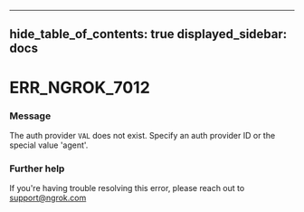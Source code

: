 

---
hide_table_of_contents: true
displayed_sidebar: docs
---


# ERR_NGROK_7012

### Message
The auth provider `VAL` does not exist. Specify an auth provider ID or the special value 'agent'.

<ErrorDetails />



### Further help
If you're having trouble resolving this error, please reach out to [support@ngrok.com](mailto:support@ngrok.com?subject=Help%20with%20ERR_NGROK_7012)


